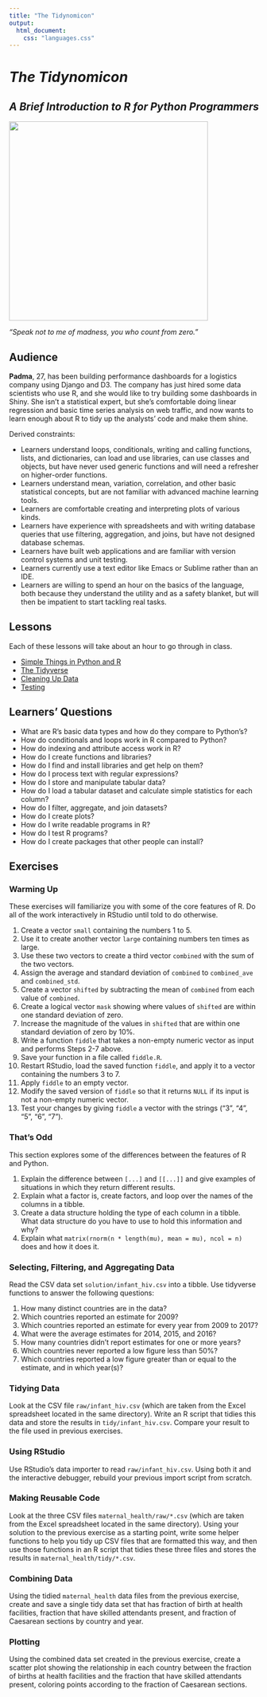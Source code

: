 ```yaml
---
title: "The Tidynomicon"
output:
  html_document:
    css: "languages.css"
---
```


<div align="center">
  <h1><em>The Tidynomicon</em></h1>
  <h2><em>A Brief Introduction to R for Python Programmers</em></h2>
  <img src="https://raw.githubusercontent.com/gvwilson/tidynomicon/master/files/cthulhu.png" width="400" />
  <p><em>"Speak not to me of madness, you who count from zero."</em></p>
</div>

## Audience

**Padma**, 27, has been building performance dashboards for a logistics company using Django and D3.
The company has just hired some data scientists who use R,
and she would like to try building some dashboards in Shiny.
She isn't a statistical expert,
but she's comfortable doing linear regression and basic time series analysis on web traffic,
and now wants to learn enough about R to tidy up the analysts' code and make them shine.

Derived constraints:

- Learners understand loops, conditionals, writing and calling functions, lists, and dictionaries,
  can load and use libraries,
  can use classes and objects,
  but have never used generic functions and will need a refresher on higher-order functions.
- Learners understand mean, variation, correlation, and other basic statistical concepts,
  but are not familiar with advanced machine learning tools.
- Learners are comfortable creating and interpreting plots of various kinds.
- Learners have experience with spreadsheets
  and with writing database queries that use filtering, aggregation, and joins,
  but have not designed database schemas.
- Learners have built web applications
  and are familiar with version control systems and unit testing.
- Learners currently use a text editor like Emacs or Sublime rather than an IDE.
- Learners are willing to spend an hour on the basics of the language,
  both because they understand the utility and as a safety blanket,
  but will then be impatient to start tackling real tasks.

## Lessons

Each of these lessons will take about an hour to go through in class.

- [Simple Things in Python and R](./beginnings.html)
- [The Tidyverse](./tidyverse.html)
- [Cleaning Up Data](./cleanup.html)
- [Testing](./testing.html)

## Learners' Questions

- What are R's basic data types and how do they compare to Python's?
- How do conditionals and loops work in R compared to Python?
- How do indexing and attribute access work in R?
- How do I create functions and libraries?
- How do I find and install libraries and get help on them?
- How do I process text with regular expressions?
- How do I store and manipulate tabular data?
- How do I load a tabular dataset and calculate simple statistics for each column?
- How do I filter, aggregate, and join datasets?
- How do I create plots?
- How do I write readable programs in R?
- How do I test R programs?
- How do I create packages that other people can install?

## Exercises

### Warming Up

These exercises will familiarize you with some of the core features of R.
Do all of the work interactively in RStudio until told to do otherwise.

1.  Create a vector `small` containing the numbers 1 to 5.
2.  Use it to create another vector `large` containing numbers ten times as large.
3.  Use these two vectors to create a third vector `combined` with the sum of the two vectors.
4.  Assign the average and standard deviation of `combined` to `combined_ave` and `combined_std`.
5.  Create a vector `shifted` by subtracting the mean of `combined` from each value of `combined`.
6.  Create a logical vector `mask` showing where values of `shifted` are within one standard deviation of zero.
7.  Increase the magnitude of the values in `shifted` that are within one standard deviation of zero by 10%.
8.  Write a function `fiddle` that takes a non-empty numeric vector as input and performs Steps 2-7 above.
9.  Save your function in a file called `fiddle.R`.
10. Restart RStudio, load the saved function `fiddle`, and apply it to a vector containing the numbers 3 to 7.
11. Apply `fiddle` to an empty vector.
12. Modify the saved version of `fiddle` so that it returns `NULL` if its input is not a non-empty numeric vector.
13. Test your changes by giving `fiddle` a vector with the strings ("3", "4", "5", "6", "7").

### That's Odd

This section explores some of the differences between the features of R and Python.

1.  Explain the difference between `[...]` and `[[...]]`
    and give examples of situations in which they return different results.
2.  Explain what a factor is,
    create factors,
    and loop over the names of the columns in a tibble.
3.  Create a data structure holding the type of each column in a tibble.
    What data structure do you have to use to hold this information and why?
4.  Explain what `matrix(rnorm(n * length(mu), mean = mu), ncol = n)` does and how it does it.

### Selecting, Filtering, and Aggregating Data

Read the CSV data set `solution/infant_hiv.csv` into a tibble.
Use tidyverse functions to answer the following questions:

1. How many distinct countries are in the data?
1. Which countries reported an estimate for 2009?
1. Which countries reported an estimate for every year from 2009 to 2017?
1. What were the average estimates for 2014, 2015, and 2016?
1. How many countries didn't report estimates for one or more years?
1. Which countries never reported a low figure less than 50%?
1. Which countries reported a low figure greater than or equal to the estimate, and in which year(s)?

### Tidying Data

Look at the CSV file `raw/infant_hiv.csv`
(which are taken from the Excel spreadsheet located in the same directory).
Write an R script that tidies this data and store the results in `tidy/infant_hiv.csv`.
Compare your result to the file used in previous exercises.

### Using RStudio

Use RStudio's data importer to read `raw/infant_hiv.csv`.
Using both it and the interactive debugger,
rebuild your previous import script from scratch.

### Making Reusable Code

Look at the three CSV files `maternal_health/raw/*.csv`
(which are taken from the Excel spreadsheet located in the same directory).
Using your solution to the previous exercise as a starting point,
write some helper functions to help you tidy up CSV files that are formatted this way,
and then use those functions in an R script that tidies these three files
and stores the results in `maternal_health/tidy/*.csv`.

### Combining Data

Using the tidied `maternal_health` data files from the previous exercise,
create and save a single tidy data set that has fraction of birth at health facilities,
fraction that have skilled attendants present,
and fraction of Caesarean sections
by country and year.

### Plotting

Using the combined data set created in the previous exercise,
create a scatter plot showing the relationship in each country
between the fraction of births at health facilities
and the fraction that have skilled attendants present,
coloring points according to the fraction of Caesarean sections.

